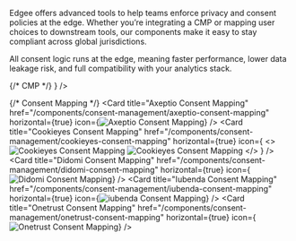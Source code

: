 Edgee offers advanced tools to help teams enforce privacy and consent policies at the edge.
Whether you’re integrating a CMP or mapping user choices to downstream tools, our components make it easy to stay compliant across global jurisdictions.

All consent logic runs at the edge, meaning faster performance, lower data leakage risk, and full compatibility with your analytics stack.

<CardGroup cols={2}>
  {/* CMP */}
  <Card title="Simple CMP" href="/components/consent-management/simple-cmp" horizontal={true} icon={<img src="https://mintlify.s3.us-west-1.amazonaws.com/edgee/images/logos/simple-cmp.svg" alt="Simple CMP" />} />

  {/* Consent Mapping */}
  <Card title="Axeptio Consent Mapping" href="/components/consent-management/axeptio-consent-mapping" horizontal={true} icon={<img src="https://mintlify.s3.us-west-1.amazonaws.com/edgee/images/logos/axeptio.svg" alt="Axeptio Consent Mapping" />} />
  <Card title="Cookieyes Consent Mapping" href="/components/consent-management/cookieyes-consent-mapping" horizontal={true} icon={
    <>
      <img className="block dark:hidden" src="https://mintlify.s3.us-west-1.amazonaws.com/edgee/images/logos/cookieyes.svg" alt="Cookieyes Consent Mapping" />
      <img className="hidden dark:block" src="https://mintlify.s3.us-west-1.amazonaws.com/edgee/images/logos/cookieyes-dark.svg" alt="Cookieyes Consent Mapping" />
    </>
  } />
  <Card title="Didomi Consent Mapping" href="/components/consent-management/didomi-consent-mapping" horizontal={true} icon={<img src="https://mintlify.s3.us-west-1.amazonaws.com/edgee/images/logos/didomi.svg" alt="Didomi Consent Mapping" />} />
  <Card title="Iubenda Consent Mapping" href="/components/consent-management/iubenda-consent-mapping" horizontal={true} icon={<img src="https://mintlify.s3.us-west-1.amazonaws.com/edgee/images/logos/iubenda.svg" alt="iubenda Consent Mapping" />} />
  <Card title="Onetrust Consent Mapping" href="/components/consent-management/onetrust-consent-mapping" horizontal={true} icon={<img src="https://mintlify.s3.us-west-1.amazonaws.com/edgee/images/logos/onetrust.svg" alt="Onetrust Consent Mapping" />} />

</CardGroup>